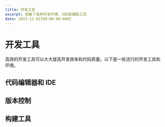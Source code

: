 ```yaml
---
title: 开发工具
excerpt: 收集了各种开发环境、IDE和辅助工具
date: 2023-12-01T00:00:00.000Z
---
```


# 开发工具

高效的开发工具可以大大提高开发效率和代码质量。以下是一些流行的开发工具和环境。

## 代码编辑器和 IDE

<ResourceGrid>
  <ResourceCard
    title="Visual Studio Code"
    description="微软开发的免费代码编辑器"
    url="https://code.visualstudio.com"
    icon="📝"
    featured
  />
  <ResourceCard
    title="JetBrains IDEs"
    description="专业的集成开发环境，包括 IntelliJ IDEA、WebStorm 等"
    url="https://www.jetbrains.com"
    icon="🧠"
    featured
  />
  <ResourceCard
    title="Neovim"
    description="Vim 的现代化分支，可扩展的文本编辑器"
    url="https://neovim.io"
    icon="📄"
  />
</ResourceGrid>

## 版本控制

<ResourceGrid>
  <ResourceCard
    title="GitHub"
    description="基于 Git 的代码托管和协作平台"
    url="https://github.com"
    icon="🐙"
  />
  <ResourceCard
    title="GitLab"
    description="完整的 DevOps 平台"
    url="https://gitlab.com"
    icon="🦊"
  />
  <ResourceCard
    title="Bitbucket"
    description="Atlassian 的 Git 解决方案"
    url="https://bitbucket.org"
    icon="🪣"
  />
</ResourceGrid>

## 构建工具

<ResourceGrid>
  <ResourceCard
    title="Webpack"
    description="静态模块打包工具"
    url="https://webpack.js.org"
    icon="📦"
  />
  <ResourceCard
    title="Vite"
    description="下一代前端构建工具"
    url="https://vitejs.dev"
    icon="⚡"
  />
  <ResourceCard
    title="Turborepo"
    description="高性能构建系统，用于 JavaScript 和 TypeScript 代码库"
    url="https://turbo.build/repo"
    icon="🏎️"
  />
</ResourceGrid>
